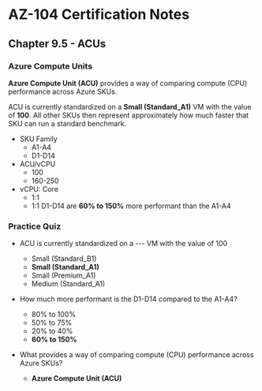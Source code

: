 # AZ-104 Certification Notes
## Chapter 9.5 - ACUs

### Azure Compute Units
**Azure Compute Unit (ACU)** provides a way of comparing compute (CPU) performance across Azure SKUs.

ACU is currently standardized on a **Small (Standard_A1)** VM with the value of **100**. All other SKUs then represent approximately how much faster that SKU can run a standard benchmark.

* SKU Family
	* A1-A4
	* D1-D14
* ACU/vCPU
	* 100
	* 160-250
* vCPU: Core
	* 1:1
	* 1:1
D1-D14 are **60% to 150%** more performant than the A1-A4

### Practice Quiz
* ACU is currently standardized on a --- VM with the value of 100
	* Small (Standard_B1)
	* **Small (Standard_A1)**
	* Small (Premium_A1)
	* Medium (Standard_A1)
* How much more performant is the D1-D14 compared to the A1-A4?
	* 80% to 100%
	* 50% to 75%
	* 20% to 40%
	* **60% to 150%**

* What provides a way of comparing compute (CPU) performance across Azure SKUs?
	* **Azure Compute Unit (ACU)**